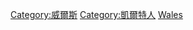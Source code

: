 {{Commonscat|People of Wales}}

[[Category:威爾斯|Category:威爾斯]]
[[Category:凱爾特人|Category:凱爾特人]]
[[Category:英國各構成國人|Wales]]